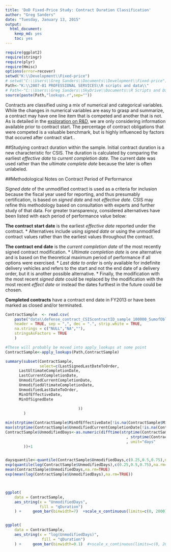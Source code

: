 ```yaml
---
title: 'DoD Fixed-Price Study: Contract Duration Classification'
author: "Greg Sanders"
date: "Tuesday, January 13, 2015"
output:
  html_document:
    keep_md: yes
    toc: yes
---
```


```r
require(ggplot2)
require(stringr)
require(plyr)
require(Hmisc)
options(error=recover)
setwd("K:\\Development\\Fixed-price")
# setwd("C:\\Users\\Greg Sanders\\Documents\\Development\\Fixed-price")
Path<-"K:\\2007-01 PROFESSIONAL SERVICES\\R scripts and data\\"
# Path<-"C:\\Users\\Greg Sanders\\SkyDrive\\Documents\\R Scripts and Data SkyDrive\\"
source(paste(Path,"lookups.r",sep=""))

```

Contracts are classified using a mix of numerical and categorical variables. While the changes in numerical variables are easy to grasp and summarize, a contract may have one line item that is competed and another that is not. As is detailed in the [exploration on R&D](RnD_1to5_exploration.md), we are only considering information available prior to contract start. The percentage of contract obligations that were competed is a valuable benchmark, but is highly influenced by factors that occured after contract start..

##Studying contract duration within the sample.
Initial contract duration is a new characteristic for CSIS.  The duration is calculated by comparing the earliest *effective date* to *current completion date.*  The current date was used rather than the *ultimate complete date* because the later is often unlabeled.  

##Methodological Notes on Contract Period of Performance

*Signed date* of the unmodified contract is used as a criteria for inclusion because the fiscal year used for reporting, and thus presumably certification, is based on *signed date* and not *effective date*.  CSIS may refine this methodology based on consultation with experts and further study of that data.  For greater transparency, considered alternatives have been listed with each period of performance value below: 

**The contract start date** is the earliest *effective date* reported under the contract.
* Alternatives include using *signed date* or using the unmodified contract values rather than the earliest values throughout the contract.

**The contract end date** is the *current completion date* of the most recently signed contract modification.
* *Ultimate completion date* is one alternative and is based on the theoretical maximum period of performance if all options were exercised.
* *Last date to order* is only available for indefinite delivery vehicles and refers to the start and not the end date of a delivery order, but it is another possible alternative.
* Finally, the modification with the most recent *signed date* could be replaced by the modification with the most recent *effect date* or instead the dates furthest in the future could be chosen.  

**Completed contracts** have a contract end date in FY2013 or have been marked as closed and/or terminated. 

```r
ContractSample  <- read.csv(
    paste("data\\defense_contract_CSIScontractID_sample_100000_SumofObligatedAmount.csv", sep = ""),
    header = TRUE, sep = ",", dec = ".", strip.white = TRUE, 
    na.strings = c("NULL","NA",""),
    stringsAsFactors = TRUE
    )

#These will probably be moved into apply_lookups at some point
ContractSample<-apply_lookups(Path,ContractSample)

summary(subset(ContractSample,
               select=c(LastSignedLastDateToOrder,
      LastUltimateCompletionDate,
      LastCurrentCompletionDate,
      UnmodifiedCurrentCompletionDate,
      UnmodifiedUltimateCompletionDate,
      UnmodifiedLastDateToOrder,
      MinOfEffectiveDate,
      MinOfSignedDate
      
                                ))
        )

min(strptime(ContractSample$MinOfEffectiveDate[!is.na(ContractSample$MinOfEffectiveDate)],"%Y-%m-%d"))
max(strptime(ContractSample$UnmodifiedCurrentCompletionDate[!is.na(ContractSample$UnmodifiedCurrentCompletionDate)],"%Y-%m-%d"))
ContractSample$UnmodifiedDays<-as.numeric(difftime(strptime(ContractSample$UnmodifiedCurrentCompletionDate,"%Y-%m-%d")
                                                     , strptime(ContractSample$MinOfEffectiveDate,"%Y-%m-%d")
                                                     , unit="days"
        ))+1


daysquantile<-quantile(ContractSample$UnmodifiedDays,c(0.25,0.5,0.75),na.rm=TRUE)
exp(quantile(log(ContractSample$UnmodifiedDays),c(0.25,0.5,0.75),na.rm=TRUE))
mean(ContractSample$UnmodifiedDays,na.rm=TRUE)
exp(mean(log(ContractSample$UnmodifiedDays),na.rm=TRUE))



ggplot(
    data = ContractSample,
    aes_string(x = "UnmodifiedDays",
               fill = "qDuration")
    ) +     geom_bar(binwidth=7)  +scale_x_continuous(limits=c(0, 2000))


ggplot(
    data = ContractSample,
    aes_string(x = "log(UnmodifiedDays)",
                fill = "qDuration")
    ) +     geom_bar(binwidth=0.1)  #+scale_x_continuous(limits=c(0, 2000))





```


